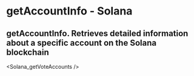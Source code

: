 # getAccountInfo - Solana

## getAccountInfo.  Retrieves detailed information about a specific account on the Solana blockchain


<Solana_getVoteAccounts />

